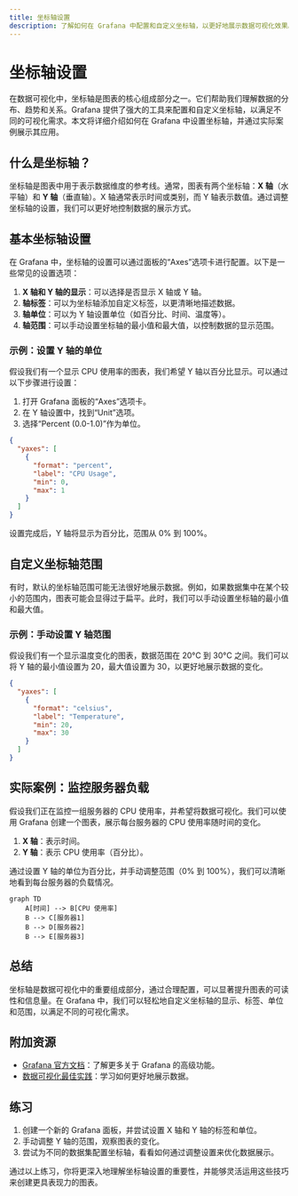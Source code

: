 ```yaml
---
title: 坐标轴设置
description: 了解如何在 Grafana 中配置和自定义坐标轴，以更好地展示数据可视化效果。
---
```


# 坐标轴设置

在数据可视化中，坐标轴是图表的核心组成部分之一。它们帮助我们理解数据的分布、趋势和关系。Grafana 提供了强大的工具来配置和自定义坐标轴，以满足不同的可视化需求。本文将详细介绍如何在 Grafana 中设置坐标轴，并通过实际案例展示其应用。

## 什么是坐标轴？

坐标轴是图表中用于表示数据维度的参考线。通常，图表有两个坐标轴：**X 轴**（水平轴）和 **Y 轴**（垂直轴）。X 轴通常表示时间或类别，而 Y 轴表示数值。通过调整坐标轴的设置，我们可以更好地控制数据的展示方式。

## 基本坐标轴设置

在 Grafana 中，坐标轴的设置可以通过面板的“Axes”选项卡进行配置。以下是一些常见的设置选项：

1. **X 轴和 Y 轴的显示**：可以选择是否显示 X 轴或 Y 轴。
2. **轴标签**：可以为坐标轴添加自定义标签，以更清晰地描述数据。
3. **轴单位**：可以为 Y 轴设置单位（如百分比、时间、温度等）。
4. **轴范围**：可以手动设置坐标轴的最小值和最大值，以控制数据的显示范围。

### 示例：设置 Y 轴的单位

假设我们有一个显示 CPU 使用率的图表，我们希望 Y 轴以百分比显示。可以通过以下步骤进行设置：

1. 打开 Grafana 面板的“Axes”选项卡。
2. 在 Y 轴设置中，找到“Unit”选项。
3. 选择“Percent (0.0-1.0)”作为单位。

```json
{
  "yaxes": [
    {
      "format": "percent",
      "label": "CPU Usage",
      "min": 0,
      "max": 1
    }
  ]
}
```

设置完成后，Y 轴将显示为百分比，范围从 0% 到 100%。

## 自定义坐标轴范围

有时，默认的坐标轴范围可能无法很好地展示数据。例如，如果数据集中在某个较小的范围内，图表可能会显得过于扁平。此时，我们可以手动设置坐标轴的最小值和最大值。

### 示例：手动设置 Y 轴范围

假设我们有一个显示温度变化的图表，数据范围在 20°C 到 30°C 之间。我们可以将 Y 轴的最小值设置为 20，最大值设置为 30，以更好地展示数据的变化。

```json
{
  "yaxes": [
    {
      "format": "celsius",
      "label": "Temperature",
      "min": 20,
      "max": 30
    }
  ]
}
```

## 实际案例：监控服务器负载

假设我们正在监控一组服务器的 CPU 使用率，并希望将数据可视化。我们可以使用 Grafana 创建一个图表，展示每台服务器的 CPU 使用率随时间的变化。

1. **X 轴**：表示时间。
2. **Y 轴**：表示 CPU 使用率（百分比）。

通过设置 Y 轴的单位为百分比，并手动调整范围（0% 到 100%），我们可以清晰地看到每台服务器的负载情况。

```mermaid
graph TD
    A[时间] --> B[CPU 使用率]
    B --> C[服务器1]
    B --> D[服务器2]
    B --> E[服务器3]
```

## 总结

坐标轴是数据可视化中的重要组成部分，通过合理配置，可以显著提升图表的可读性和信息量。在 Grafana 中，我们可以轻松地自定义坐标轴的显示、标签、单位和范围，以满足不同的可视化需求。

## 附加资源

- [Grafana 官方文档](https://grafana.com/docs/)：了解更多关于 Grafana 的高级功能。
- [数据可视化最佳实践](https://www.tableau.com/learn/whitepapers/visual-best-practices)：学习如何更好地展示数据。

## 练习

1. 创建一个新的 Grafana 面板，并尝试设置 X 轴和 Y 轴的标签和单位。
2. 手动调整 Y 轴的范围，观察图表的变化。
3. 尝试为不同的数据集配置坐标轴，看看如何通过调整设置来优化数据展示。

通过以上练习，你将更深入地理解坐标轴设置的重要性，并能够灵活运用这些技巧来创建更具表现力的图表。